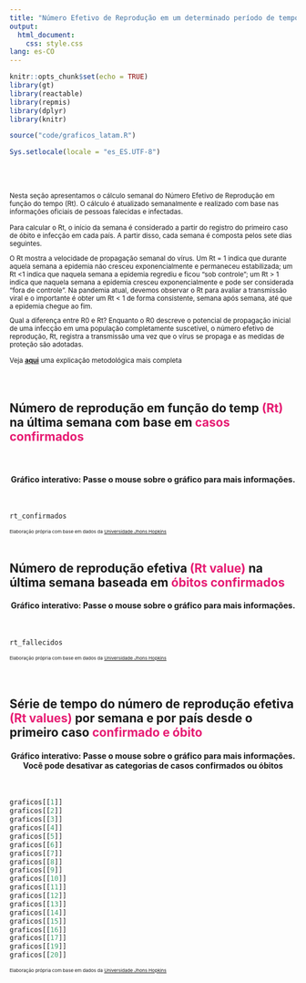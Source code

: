 ```yaml
---
title: "Número Efetivo de Reprodução em um determinado período de tempo (Rt)"
output: 
  html_document: 
    css: style.css
lang: es-CO
---
```


```r
knitr::opts_chunk$set(echo = TRUE)
library(gt)
library(reactable)
library(repmis)
library(dplyr)
library(knitr)

source("code/graficos_latam.R")

Sys.setlocale(locale = "es_ES.UTF-8")
```

<br>
<br>

<small>Nesta seção apresentamos o cálculo semanal do Número Efetivo de Reprodução em função do tempo (Rt). O cálculo é atualizado semanalmente e realizado com base nas informações oficiais de pessoas falecidas e infectadas.

Para calcular o Rt, o início da semana é considerado a partir do registro do primeiro caso de óbito e infecção em cada país. A partir disso, cada semana é composta pelos sete dias seguintes.

O Rt mostra a velocidade de propagação semanal do vírus. Um Rt = 1 indica que durante aquela semana a epidemia não cresceu exponencialmente e permaneceu estabilizada; um Rt <1 indica que naquela semana a epidemia regrediu e ficou “sob controle”; um Rt > 1 indica que naquela semana a epidemia cresceu exponencialmente e pode ser considerada "fora de controle". Na pandemia atual, devemos observar o Rt para avaliar a transmissão viral e o importante é obter um Rt < 1 de forma consistente, semana após semana, até que a epidemia chegue ao fim.

Qual a diferença entre R0 e Rt? Enquanto o R0 descreve o potencial de propagação inicial de uma infecção em uma população completamente suscetível, o número efetivo de reprodução, Rt, registra a transmissão uma vez que o vírus se propaga e as medidas de proteção são adotadas. 

Veja [**aqui**](https://rafalopezv.io/static/avina/methodological_annex_english.pdf) uma explicação metodológica mais completa </small>
<br>
<br>
<br>

<h2 style = color: #000000;>
    Número de reprodução em função do temp <span style = "color: #e61b72"><b>(Rt)</b></span> na última semana com base em <span style = "color: #e61b72"><b>casos confirmados</b></span>
</h2>
<br>
<center><h4>Gráfico interativo: Passe o mouse sobre o gráfico para mais informações.</h4></center>
<br>
```r
rt_confirmados
```
<small><small><small>
Elaboração própria com base em dados da [Universidade Jhons Hopkins](https://github.com/CSSEGISandData/COVID-19)
</small></small></small>
<br>
<br>

<h2 style = color: #000000;>
    Número de reprodução efetiva <span style = "color: #e61b72"><b>(Rt value)</b></span> na última semana baseada em <span style = "color: #e61b72"><b>óbitos confirmados</b></span>
</h2>

<center><h4>Gráfico interativo: Passe o mouse sobre o gráfico para mais informações.</h4></center>
<br>
```r
rt_fallecidos
```
<small><small><small>
Elaboração própria com base em dados da [Universidade Jhons Hopkins](https://github.com/CSSEGISandData/COVID-19)
</small></small></small>
<br>
<br>
<br>

<h2 style = color: #000000;>
    Série de tempo do número de reprodução efetiva <span style = "color: #e61b72"><b>(Rt values)</b></span> por semana e por país desde o primeiro caso <span style = "color: #e61b72"><b>confirmado e óbito</b></span>
</h2>

<center><h4>Gráfico interativo: Passe o mouse sobre o gráfico para mais informações. Você pode desativar as categorias de casos confirmados ou óbitos</h4></center>
<br>
```r
graficos[[1]]
graficos[[2]]
graficos[[3]]
graficos[[4]]
graficos[[5]]
graficos[[6]]
graficos[[7]]
graficos[[8]]
graficos[[9]]
graficos[[10]]
graficos[[11]]
graficos[[12]]
graficos[[13]]
graficos[[14]]
graficos[[15]]
graficos[[16]]
graficos[[17]]
graficos[[19]]
graficos[[20]]
```
<small><small><small>
Elaboração própria com base em dados da [Universidade Jhons Hopkins](https://github.com/CSSEGISandData/COVID-19)
</small></small></small>